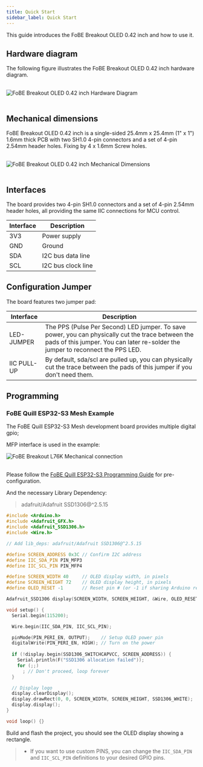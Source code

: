 ```yaml
---
title: Quick Start
sidebar_label: Quick Start
---
```


This guide introduces the FoBE Breakout OLED 0.42 inch and how to use it.

## Hardware diagram

The following figure illustrates the FoBE Breakout OLED 0.42 inch hardware diagram.

<br/>
<div style={{ textAlign: 'center' }}>
  <img src="/img/products/f2203-r1a.digram.png" alt="FoBE Breakout OLED 0.42 inch Hardware Diagram" style={{ width: '80%', height: 'auto' }} />
</div>
<br/>

## Mechanical dimensions

FoBE Breakout OLED 0.42 inch is a single-sided 25.4mm x 25.4mm (1" x 1") 1.6mm thick PCB with two SH1.0 4-pin connectors and a set of 4-pin 2.54mm header holes. Fixing by 4 x 1.6mm Screw holes.

<br/>
<div style={{ textAlign: 'center' }}>
  <img src="/img/products/f2203-r1a.dimensions.png" alt="FoBE Breakout OLED 0.42 inch Mechanical Dimensions" style={{ width: '80%', height: 'auto' }} />
</div>
<br/>

## Interfaces

The board provides two 4-pin SH1.0 connectors and a set of 4-pin 2.54mm header holes, all providing the same IIC connections for MCU control.

  |Interface                           |Description |
  |-------------------------------|---------|
  |3V3 |Power supply       |
  |GND  |Ground       |
  |SDA |I2C bus data line       |
  |SCL |I2C bus clock line       |

## Configuration Jumper

The board features two jumper pad:

|Interface                           |Description |
|-------------------------------|---------|
|LED-JUMPER |The PPS (Pulse Per Second) LED jumper. To save power, you can physically cut the trace between the pads of this jumper. You can later re-solder the jumper to reconnect the PPS LED. |
|IIC PULL-UP |By default, sda/scl are pulled up, you can physically cut the trace between the pads of this jumper if you don't need them.|

## Programming

### FoBE Quill ESP32-S3 Mesh Example
The FoBE Quill ESP32-S3 Mesh development board provides multiple digital gpio; 

MFP interface is used in the example:
<br/>
<div style={{ textAlign: 'center' }}>
  <img src="/img/products/f2203-r1a.connection.png" alt="FoBE Breakout L76K Mechanical connection" style={{ width: '80%', height: 'auto' }} />
</div>
<br/>

Please follow the [FoBE Quill ESP32-S3 Programming Guide](/product/f1102/programming) for pre-configuration.

And the necessary Library Dependency:
> adafruit/Adafruit SSD1306@^2.5.15

```C++
#include <Arduino.h>
#include <Adafruit_GFX.h>
#include <Adafruit_SSD1306.h>
#include <Wire.h>

// Add lib_deps: adafruit/Adafruit SSD1306@^2.5.15

#define SCREEN_ADDRESS 0x3C // Confirm I2C address
#define IIC_SDA_PIN PIN_MFP3
#define IIC_SCL_PIN PIN_MFP4

#define SCREEN_WIDTH 40     // OLED display width, in pixels
#define SCREEN_HEIGHT 72    // OLED display height, in pixels
#define OLED_RESET -1       // Reset pin # (or -1 if sharing Arduino reset pin)

Adafruit_SSD1306 display(SCREEN_WIDTH, SCREEN_HEIGHT, &Wire, OLED_RESET);

void setup() {
  Serial.begin(115200);

  Wire.begin(IIC_SDA_PIN, IIC_SCL_PIN);

  pinMode(PIN_PERI_EN, OUTPUT);    // Setup OLED power pin
  digitalWrite(PIN_PERI_EN, HIGH); // Turn on the power
  
  if (!display.begin(SSD1306_SWITCHCAPVCC, SCREEN_ADDRESS)) {
    Serial.println(F("SSD1306 allocation failed"));
    for (;;)
      ; // Don't proceed, loop forever
  }

  // Display logo
  display.clearDisplay();
  display.drawRect(0, 0, SCREEN_WIDTH, SCREEN_HEIGHT, SSD1306_WHITE);
  display.display();
}

void loop() {}
```

Build and flash the project, you should see the OLED display showing a rectangle.

> - If you want to use custom PINS, you can change the `IIC_SDA_PIN` and `IIC_SCL_PIN` definitions to your desired GPIO pins.